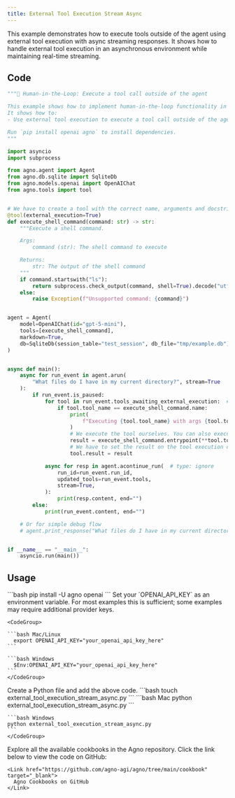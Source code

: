 ```yaml
---
title: External Tool Execution Stream Async
---
```


This example demonstrates how to execute tools outside of the agent using external tool execution with async streaming responses. It shows how to handle external tool execution in an asynchronous environment while maintaining real-time streaming.

## Code

```python external_tool_execution_stream_async.py
"""🤝 Human-in-the-Loop: Execute a tool call outside of the agent

This example shows how to implement human-in-the-loop functionality in your Agno tools.
It shows how to:
- Use external tool execution to execute a tool call outside of the agent

Run `pip install openai agno` to install dependencies.
"""

import asyncio
import subprocess

from agno.agent import Agent
from agno.db.sqlite import SqliteDb
from agno.models.openai import OpenAIChat
from agno.tools import tool


# We have to create a tool with the correct name, arguments and docstring for the agent to know what to call.
@tool(external_execution=True)
def execute_shell_command(command: str) -> str:
    """Execute a shell command.

    Args:
        command (str): The shell command to execute

    Returns:
        str: The output of the shell command
    """
    if command.startswith("ls"):
        return subprocess.check_output(command, shell=True).decode("utf-8")
    else:
        raise Exception(f"Unsupported command: {command}")


agent = Agent(
    model=OpenAIChat(id="gpt-5-mini"),
    tools=[execute_shell_command],
    markdown=True,
    db=SqliteDb(session_table="test_session", db_file="tmp/example.db"),
)


async def main():
    async for run_event in agent.arun(
        "What files do I have in my current directory?", stream=True
    ):
        if run_event.is_paused:
            for tool in run_event.tools_awaiting_external_execution:  # type: ignore
                if tool.tool_name == execute_shell_command.name:
                    print(
                        f"Executing {tool.tool_name} with args {tool.tool_args} externally"
                    )
                    # We execute the tool ourselves. You can also execute something completely external here.
                    result = execute_shell_command.entrypoint(**tool.tool_args)  # type: ignore
                    # We have to set the result on the tool execution object so that the agent can continue
                    tool.result = result

            async for resp in agent.acontinue_run(  # type: ignore
                run_id=run_event.run_id,
                updated_tools=run_event.tools,
                stream=True,
            ):
                print(resp.content, end="")
        else:
            print(run_event.content, end="")

    # Or for simple debug flow
    # agent.print_response("What files do I have in my current directory?", stream=True)


if __name__ == "__main__":
    asyncio.run(main())
```

## Usage

<Steps>
  <Snippet file="create-venv-step.mdx" />

  <Step title="Install libraries">
    ```bash
    pip install -U agno openai
    ```
  </Step>

  <Step title="Export your OpenAI API key">
    Set your `OPENAI_API_KEY` as an environment variable. For most examples this is sufficient; some examples may require additional provider keys.

    <CodeGroup>

    ```bash Mac/Linux
      export OPENAI_API_KEY="your_openai_api_key_here"
    ```

    ```bash Windows
      $Env:OPENAI_API_KEY="your_openai_api_key_here"
    ```
    </CodeGroup> 
  </Step>

  <Step title="Create a Python file">
    Create a Python file and add the above code.
    ```bash
    touch external_tool_execution_stream_async.py
    ```
  </Step>

  <Step title="Run Agent">
    <CodeGroup>
    ```bash Mac
    python external_tool_execution_stream_async.py
    ```
    
    ```bash Windows  
    python external_tool_execution_stream_async.py
    ```
    </CodeGroup>
  </Step>

  <Step title="Find All Cookbooks">
    Explore all the available cookbooks in the Agno repository. Click the link below to view the code on GitHub:

    <Link href="https://github.com/agno-agi/agno/tree/main/cookbook" target="_blank">
      Agno Cookbooks on GitHub
    </Link>
  </Step>
</Steps>
